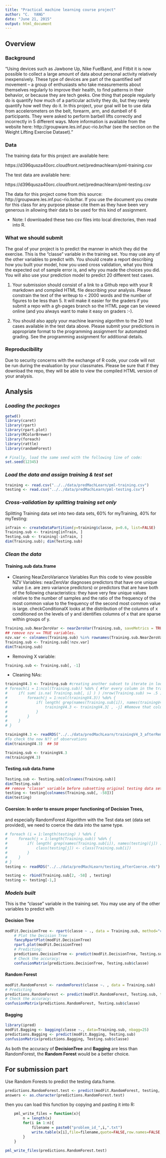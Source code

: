 ```yaml
---
title: "Practical machine learning course project"
author: "C.  YANG"
date: "June 21, 2015"
output: html_document
---
```

## __Overview__

### Background

"Using devices such as Jawbone Up, Nike FuelBand, and Fitbit it is now possible to collect a large amount of data about personal activity relatively inexpensively. These type of devices are part of the quantified self movement – a group of enthusiasts who take measurements about themselves regularly to improve their health, to find patterns in their behavior, or because they are tech geeks. One thing that people regularly do is quantify how much of a particular activity they do, but they rarely quantify how well they do it. In this project, your goal will be to use data from accelerometers on the belt, forearm, arm, and dumbell of 6 participants. They were asked to perform barbell lifts correctly and incorrectly in 5 different ways. More information is available from the website here: http://groupware.les.inf.puc-rio.br/har (see the section on the Weight Lifting Exercise Dataset). "

### Data

The training data for this project are available here: 

https://d396qusza40orc.cloudfront.net/predmachlearn/pml-training.csv

The test data are available here: 

https://d396qusza40orc.cloudfront.net/predmachlearn/pml-testing.csv

The data for this project come from this source: http://groupware.les.inf.puc-rio.br/har. If you use the document you create for this class for any purpose please cite them as they have been very generous in allowing their data to be used for this kind of assignment. 

- Note: I downloaded these two csv files into local directories, then read into R.

### What we should submit

The goal of your project is to predict the manner in which they did the exercise. This is the "classe" variable in the training set. You may use any of the other variables to predict with. You should create a report describing how you built your model, how you used cross validation, what you think the expected out of sample error is, and why you made the choices you did. You will also use your prediction model to predict 20 different test cases. 

1. Your submission should consist of a link to a Github repo with your R markdown and compiled HTML file describing your analysis. Please constrain the text of the writeup to < 2000 words and the number of figures to be less than 5. It will make it easier for the graders if you submit a repo with a gh-pages branch so the HTML page can be viewed online (and you always want to make it easy on graders :-).

2. You should also apply your machine learning algorithm to the 20 test cases available in the test data above. Please submit your predictions in appropriate format to the programming assignment for automated grading. See the programming assignment for additional details. 

### Reproducibility

Due to security concerns with the exchange of R code, your code will not be run during the evaluation by your classmates. Please be sure that if they download the repo, they will be able to view the compiled HTML version of your analysis. 

## __Analysis__

### *Loading the packages*

```r
getwd()
library(caret)
library(rpart)
library(rpart.plot)
library(RColorBrewer)
library(foreach)
library(rattle)
library(randomForest)

# Finally, load the same seed with the following line of code:
set.seed(12345)
```

### *Load the data and assign training & test set*

```r
training <- read.csv("../../data/predMachLearn/pml-training.csv")
testing <- read.csv("../../data/predMachLearn/pml-testing.csv")
```

### *Cross-validation by splitting training set only*

Splitting Training data set into two data sets, 60% for myTraining, 40% for myTesting:

```r
inTrain <- createDataPartition(y=training$classe, p=0.6, list=FALSE)
Training.sub <- training[inTrain, ]
Testing.sub <- training[-inTrain, ]
dim(Training.sub); dim(Testing.sub)
```

### *Clean the data*

#### Training.sub data.frame

- Cleaning NearZeroVariance Variables Run this code to view possible NZV Variables:
nearZeroVar diagnoses predictors that have one unique value (i.e. are zero variance predictors) 
or predictors that are have both of the following characteristics: 
they have very few unique values relative to the number of samples 
and the ratio of the frequency of the most common value to the frequency of the second most common 
value is large. checkConditionalX looks at the distribution of the columns of x conditioned on the 
levels of y and identifies columns of x that are sparse within groups of y.

```r
Training.sub.NearZeroVar <- nearZeroVar(Training.sub, saveMetrics = TRUE)
## remove nzv == TRUE variables.
nzv.var <- colnames(Training.sub) %in% rownames(Training.sub.NearZeroVar[Training.sub.NearZeroVar$nzv == TRUE, ])
Training.sub <- Training.sub[!nzv.var]
dim(Training.sub)
```

- Removing X variable:

```r
Training.sub <- Training.sub[, -1]
```

- Cleaning NAs:

```r
trainingV4.3 <- Training.sub #creating another subset to iterate in loop
# foreach(i = 1:ncol(Training.sub)) %do% { #for every column in the training dataset
#     if( sum( is.na( Training.sub[, i] ) ) /nrow(Training.sub) >= .5 ) { #if number of NAs > 50% of total obs
#         foreach(j = 1:ncol(trainingV4.3)) %do% {
#             if( length( grep(names(Training.sub[i]), names(trainingV4.3)[j]) ) ==1)  { #if the columns are the same:
#                 trainingV4.3 <- trainingV4.3[ , -j] #Remove that column
#             }   
#         } 
#     }
# }

trainingV4.3 <- readRDS("../../data/predMachLearn/trainingV4_3_afterRemoveNA.rds")
#To check the new N?? of observations
dim(trainingV4.3)  ## 58

Training.sub <- trainingV4.3
rm(trainingV4.3)
```

#### Testing.sub data.frame

```r
Testing.sub <- Testing.sub[colnames(Training.sub)]
dim(Testing.sub)
## remove "classe" variable before subsetting original testing data set
testing <- testing[colnames(Training.sub[, -58])] 
dim(testing)
```

#### Coersion: In order to ensure proper functioning of Decision Trees, 
and especially RandomForest Algorithm with the Test data set (data set provided), 
we need to coerce the data into the same type.

```r
# foreach (i = 1:length(testing) ) %do% {
#     foreach(j = 1:length(Training.sub)) %do% {
#         if( length( grep(names(Training.sub[i]), names(testing)[j]) ) ==1)  {
#             class(testing[j]) <- class(Training.sub[i])
#         }      
#     }      
# }
testing <- readRDS("../../data/predMachLearn/testing_afterCoerce.rds")

testing <- rbind(Training.sub[2, -58] , testing) 
testing <- testing[-1,]
```

### *Models built*

This is the "classe" variable in the training set. You may use any of the other variables to predict with

#### **Decision Tree**
```r
modFit.DecisionTree <- rpart(classe ~ ., data = Training.sub, method="class")
    # Plot the Decision Tree
    fancyRpartPlot(modFit.DecisionTree)
    rpart.plot(modFit.DecisionTree)
    # Predicting:
    predictions.DecisionTree <- predict(modFit.DecisionTree, Testing.sub, type = "class")
    # Check the accuracy:
    confusionMatrix(predictions.DecisionTree, Testing.sub$classe)
```

#### **Random Forest**
```r
modFit.RandomForest <- randomForest(classe ~. , data = Training.sub)
# Predicting 
predictions.RandomForest <- predict(modFit.RandomForest, Testing.sub, type = "class")
# Check the accuracy:
confusionMatrix(predictions.RandomForest, Testing.sub$classe)
```

#### **Bagging**
```r
library(ipred)
modFit.Bagging <- bagging(classe ~., data=Training.sub, nbagg=25)
predictions.Bagging <- predict(modFit.Bagging, Testing.sub)
confusionMatrix(predictions.Bagging, Testing.sub$classe)
```

As both the accuracy of **DecisionTree** and **Bagging** are less than RandomForest, 
the **Random Forest** would be a better choice.

## __For submission part__

Use Random Forests to predict the testing data.frame.

```r
predictions.RandomForest.test <- predict(modFit.RandomForest, testing, type = "class")
answers <- as.character(predictions.RandomForest.test)
```

then you can load this function by copying and pasting it into R:
```r
    pml_write_files = function(x){
        n = length(x)
        for(i in 1:n){
            filename = paste0("problem_id_",i,".txt")
            write.table(x[i],file=filename,quote=FALSE,row.names=FALSE,col.names=FALSE)
        }
    }

pml_write_files(predictions.RandomForest.test)
```